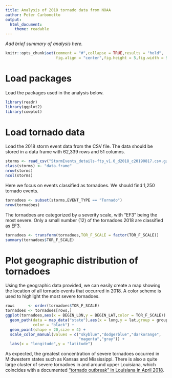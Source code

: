 ```yaml
---
title: Analysis of 2018 tornado data from NOAA
author: Peter Carbonetto
output:
  html_document:
    theme: readable 
---
```


*Add brief summary of analysis here.*

```r
knitr::opts_chunk$set(comment = "#",collapse = TRUE,results = "hold",
                      fig.align = "center",fig.height = 5,fig.width = 9)
```

# Load packages

Load the packages used in the analysis below.

```r
library(readr)
library(ggplot2)
library(cowplot)
```

# Load tornado data

Load the 2018 storm event data from the CSV file. The data should be
stored in a data frame with 62,339 rows and 51 columns.

```r
storms <- read_csv("StormEvents_details-ftp_v1.0_d2018_c20190817.csv.gz")
class(storms) <- "data.frame"
nrow(storms)
ncol(storms)
```

Here we focus on events classified as tornadoes. We should find 1,250
tornado events.

```r
tornadoes <- subset(storms,EVENT_TYPE == "Tornado")
nrow(tornadoes)
```

The tornadoes are categorized by a severity scale, with "EF3" being
the most severe. Only a small number (12) of the tornadoes 2018 are
classified as EF3.

```r
tornadoes <- transform(tornadoes,TOR_F_SCALE = factor(TOR_F_SCALE))
summary(tornadoes$TOR_F_SCALE)
```

# Plot geographic distribution of tornadoes

Using the geographic data provided, we can easily create a map showing
the location of all tornado events that occurred in 2018. A color
scheme is used to highlight the most severe tornadoes.

```r
rows      <- order(tornadoes$TOR_F_SCALE)
tornadoes <- tornadoes[rows,]
ggplot(tornadoes,aes(x = BEGIN_LON,y = BEGIN_LAT,color = TOR_F_SCALE)) +
  geom_path(data = map_data("state"),aes(x = long,y = lat,group = group),
            color = "black") +
  geom_point(shape = 20,size = 4) +
  scale_color_manual(values = c("skyblue","dodgerblue","darkorange",
                                "magenta","gray")) +
  labs(x = "longitude",y = "latitude")
```

As expected, the greatest concentration of severe tornadoes occurred
in Midwestern states such as Kansas and Mississippi. There is also a 
quite large cluster of severe tornadoes in and around upper Louisiana, which coincides with a documented ["tornado outbreak" in Louisiana in April
2018][tornado-outbreak].

[tornado-outbreak]: https://en.wikipedia.org/wiki/Tornado_outbreak_of_April_13%E2%80%9315,_2018
